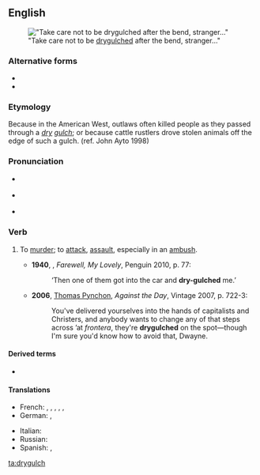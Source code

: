 {{was wotd|2010|September|9}}
==English==
[[File:DryForkDome.jpg|thumb|"Take care not to be [[drygulched]] after the bend, stranger..."]]

===Alternative forms===
* {{l|en|dry gulch}}
* {{l|en|dry-gulch}}

===Etymology===
Because in the American West, outlaws often killed people as they passed through a ''[[dry]] [[gulch]]''; or because cattle rustlers drove stolen animals off the edge of such a gulch. (ref. John Ayto 1998)

===Pronunciation===
* {{a|UK}} {{IPA|/ˈdɹʌɪɡʌltʃ/|lang=en}}
* {{a|US}} {{IPA|/ˈdɹaɪ.ɡʌltʃ/|lang=en}}
* {{audio|en-us-drygulch.ogg|Audio (US)|lang=en}}

===Verb===
{{en-verb|es}}

# {{lb|en|US|slang}} To [[murder]]; to [[attack]], [[assault]], especially in an [[ambush]].
#* '''1940''', {{w|Raymond Chandler}}, ''Farewell, My Lovely'', Penguin 2010, p. 77:
#*: ‘Then one of them got into the car and '''dry-gulched''' me.’
#* '''2006''', [[w:Thomas Pynchon|Thomas Pynchon]], ''Against the Day'', Vintage 2007, p. 722-3:
#*: You've delivered yourselves into the hands of capitalists and Christers, and anybody wants to change any of that steps across ’at ''frontera'', they're '''drygulched''' on the spot—though I'm sure you'd know how to avoid that, Dwayne.

====Derived terms====
* {{l|en|drygulcher}}

====Translations====
{{trans-top|slang: to murder, attack, assault, ambush}}
* French: {{t+|fr|sécher}}, {{t+|fr|descendre}}, {{t+|fr|zigouiller}}, {{t+|fr|estourbir}}, {{t+|fr|couiquer}}, {{t+|fr|flinguer}}
* German: {{t+|de|abmurksen}}, {{t+|de|überfallen}}
{{trans-mid}}
* Italian: {{t|it|far fuori}}
* Russian: {{t+|ru|нападать}}
* Spanish: {{t+|es|apiolar}}, {{t+|es|cargarse}}
{{trans-bottom}}

[[ta:drygulch]]